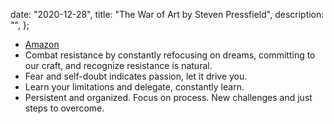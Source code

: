 
  date: "2020-12-28",
  title: "The War of Art by Steven Pressfield",
  description: "",
};


- [Amazon](https://www.amazon.com/gp/product/1936891026)
- Combat resistance by constantly refocusing on dreams, committing to our craft, and recognize resistance is natural.
- Fear and self-doubt indicates passion, let it drive you.
- Learn your limitations and delegate, constantly learn.
- Persistent and organized. Focus on process. New challenges and just steps to overcome.
